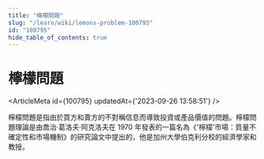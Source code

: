 ```yaml
---
title: "檸檬問題"
slug: "/learn/wiki/lemons-problem-100795"
id: "100795"
hide_table_of_contents: true
---
```



# 檸檬問題

<ArticleMeta id={100795} updatedAt={'2023-09-26 13:58:51'} />
<div className='border-solid border-b border-t-0 my-4 border-[var(--ifm-color-gray-300)]' />

檸檬問題是指由於買方和賣方的不對稱信息而導致投資或產品價值的問題。檸檬問題理論是由喬治·葛洛夫·阿克洛夫在 1970 年發表的一篇名為《'檸檬'市場：質量不確定性和市場機制》的研究論文中提出的，他是加州大學伯克利分校的經濟學家和教授。
